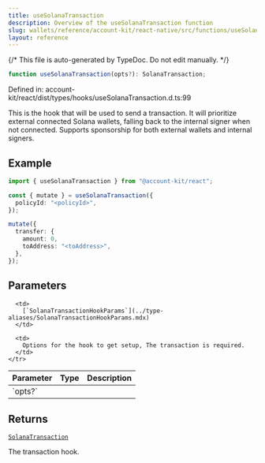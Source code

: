 ```yaml
---
title: useSolanaTransaction
description: Overview of the useSolanaTransaction function
slug: wallets/reference/account-kit/react-native/src/functions/useSolanaTransaction
layout: reference
---
```


{/* This file is auto-generated by TypeDoc. Do not edit manually. */}

```ts
function useSolanaTransaction(opts?): SolanaTransaction;
```

Defined in: account-kit/react/dist/types/hooks/useSolanaTransaction.d.ts:99

This is the hook that will be used to send a transaction. It will prioritize external
connected Solana wallets, falling back to the internal signer when not connected.
Supports sponsorship for both external wallets and internal signers.

## Example

```ts twoslash
import { useSolanaTransaction } from "@account-kit/react";

const { mutate } = useSolanaTransaction({
  policyId: "<policyId>",
});

mutate({
  transfer: {
    amount: 0,
    toAddress: "<toAddress>",
  },
});
```

## Parameters

<table>
  <thead>
    <tr>
      <th align="left">Parameter</th>
      <th align="left">Type</th>
      <th align="left">Description</th>
    </tr>
  </thead>

  <tbody>
    <tr>
      <td>
        `opts?`
      </td>

      <td>
        [`SolanaTransactionHookParams`](../type-aliases/SolanaTransactionHookParams.mdx)
      </td>

      <td>
        Options for the hook to get setup, The transaction is required.
      </td>
    </tr>

  </tbody>
</table>

## Returns

[`SolanaTransaction`](../interfaces/SolanaTransaction.mdx)

The transaction hook.
